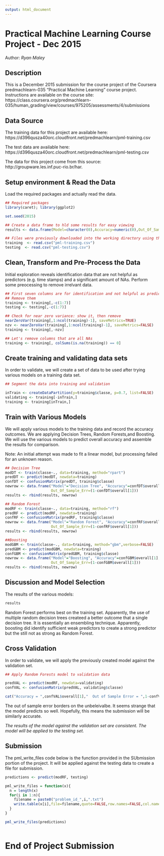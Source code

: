 ```yaml
---
output: html_document
---
```

# Practical Machine Learning Course Project - Dec 2015 
Author: *Ryan Maley*

## Description
This is a December 2015 submission for the course project of the Coursera predmachlearn-035 "Practical Machine Learning"  course project. Instructions are available on the course site: 
https://class.coursera.org/predmachlearn-035/human_grading/view/courses/975205/assessments/4/submissions 

## Data Source
The training data for this project are available here: 
https://d396qusza40orc.cloudfront.net/predmachlearn/pml-training.csv

The test data are available here: 
https://d396qusza40orc.cloudfront.net/predmachlearn/pml-testing.csv

The data for this project come from this source: http://groupware.les.inf.puc-rio.br/har.


## Setup environment & Read the Data
Load the required packages and actually read the data.
```r
## Required packages
library(caret); library(ggplot2)

set.seed(2015)

## Create a data frame to hld some results for easy viewing
results <- data.frame(Model=character(0),Accuracy=numeric(0),Out_Of_Sample_Err=numeric(0))

## Files were previously downloaded into the working directory using the links above
training  <- read.csv("pml-training.csv")
testing  <- read.csv("pml-testing.csv")

```

## Clean, Transform and Pre-Process the Data
Initial exploration reveals identification data that are not helpful as predictors (e.g. time stamps) and a significant amount of NAs. 
Perform some preocessing to remove irrelvant data.

```r
## First seven columns are for identification and not helpful as predictors
## Remove them
training <- training[,-c(1:7)]
testing <- testing[,-c(1:7)]

## Check for near zero variance: show it, then remove
nearZeroVar(training[,1:ncol(training)-1], saveMetrics=TRUE)
nzv <- nearZeroVar(training[,1:ncol(training)-1], saveMetrics=FALSE)
training <- training[,-nzv]

## Let's remove columns that are all NAs
training <- training[, colSums(is.na(training)) == 0] 

```

## Create training and validating data sets
In order to validate, we will create a set of data to be used after trying various models on a training data set.

```r
## Segment the data into training and validation

inTrain <- createDataPartition(y=training$classe, p=0.7, list=FALSE)
validating <- training[-inTrain,]
training <- training[inTrain,]

```

## Train with Various Models
We will apply various models to the training data and record the accuracy outcomes. We are applying Decision Trees, Random Forests,and Boosting. We will use the various models to predict overall accuracy and assemble the results for comparison.

Note: An initial attempt was made to fit a linear model, but processing failed for an unknown reason.
```r
## Decision Tree
modDT <- train(classe~., data=training, method="rpart")
predDT <- predict(modDT, newdata=training)
confDT <- confusionMatrix(predDT, training$classe)
newrow <- data.frame("Model"="Decision Tree", "Accuracy"=confDT$overall[1],
                     Out_Of_Sample_Err=(1-confDT$overall[1]))
results <- rbind(results, newrow)

## Random Forest
modRF <- train(classe~., data=training, method="rf")
predRF <- predict(modRF, newdata=training)
confRF <- confusionMatrix(predRF, training$classe)
newrow <- data.frame("Model"="Random Forest", "Accuracy"=confRF$overall[1],
                     Out_Of_Sample_Err=(1-confRF$overall[1]))
results <- rbind(results, newrow)

##Boosting
modGBM <- train(classe~., data=training, method="gbm",verbose=FALSE)
predGBM <- predict(modGBM, newdata=training)
confGBM <- confusionMatrix(predGBM, training$classe)
newrow <- data.frame("Model"="Boosting", "Accuracy"=confGBM$overall[1],
                     Out_Of_Sample_Err=(1-confGBM$overall[1]))
results <- rbind(results, newrow)
```

## Discussion and Model Selection 
The results of the various models:

```r
results
```

Random Forest performs best on the training set. Apparently, the use of multiple random decision trees createed a better outcome that a single decision tree. It is essentially an ensembling technique. Apparently, boosting did identify sufficient weak predictors to create a strong predictor but the still not as strong as Random Forest.

## Cross Validation
In order to validate, we will apply the previously created model against the validation set.

```r
## Apply Random Forests model to validation data

predVAL <- predict(modRF, newdata=validating)
confVAL <- confusionMatrix(predVAL, validating$classe)

cat("Accuracy = ",confVAL$overall[1],"  Out of Sample Error = ",1-confVAL$overall[1])

```

The out of sample error borders on the unbeleivalbe. It seems strange that the model predicts so well. Hopefully, this means the submission will be similarly accurate.

*The results of the model against the validation set are consistent. The model will be applied to the testing set.*

## Submission 
The pml_write_files code below is the function provided in the SUbmission portion of the project.
It will be applied against the testing data to create a file for submission.

```r
predictions <- predict(modRF, testing)

pml_write_files = function(x){
  n = length(x)
  for(i in 1:n){
    filename = paste0("problem_id_",i,".txt")
    write.table(x[i],file=filename,quote=FALSE,row.names=FALSE,col.names=FALSE)
  }
}

pml_write_files(predictions)

```


```r




```

# End of Project Submission
